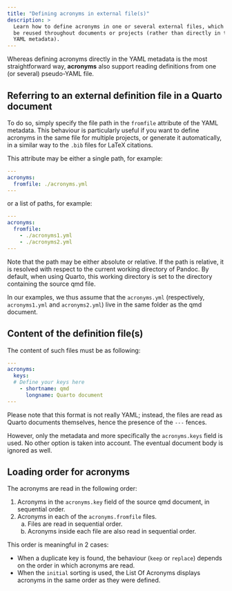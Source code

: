 ```yaml
---
title: "Defining acronyms in external file(s)"
description: >
  Learn how to define acronyms in one or several external files, which can
  be reused throughout documents or projects (rather than directly in the
  YAML metadata).
---
```



Whereas defining acronyms directly in the YAML metadata is the most
straightforward way, **acronyms** also support reading definitions
from one (or several) pseudo-YAML file.

## Referring to an external definition file in a Quarto document

To do so, simply specify the file path in the `fromfile` attribute of
the YAML metadata.
This behaviour is particularly useful if you want to define acronyms
in the same file for multiple projects, or generate it automatically,
in a similar way to the `.bib` files for LaTeX citations.

This attribute may be either a single path, for example:

```yaml
---
acronyms:
  fromfile: ./acronyms.yml
---
```

or a list of paths, for example:

```yaml
---
acronyms:
  fromfile:
    - ./acronyms1.yml
    - ./acronyms2.yml
---
```

Note that the path may be either absolute or relative. If the path is
relative, it is resolved with respect to the current working directory
of Pandoc. By default, when using Quarto, this working directory is
set to the directory containing the source qmd file.

In our examples, we thus assume that the `acronyms.yml` (respectively,
`acronyms1.yml` and `acronyms2.yml`) live in the same folder as the qmd
document.

## Content of the definition file(s)

The content of such files must be as following:

```yaml
---
acronyms:
  keys:
  # Define your keys here
    - shortname: qmd
      longname: Quarto document
---
```

Please note that this format is not really YAML; instead, the files are
read as Quarto documents themselves, hence the presence of the `---`
fences.

However, only the metadata and more specifically the `acronyms.keys` field
is used. No other option is taken into account. The eventual document
body is ignored as well.

## Loading order for acronyms

The acronyms are read in the following order:

1. Acronyms in the `acronyms.key` field of the source qmd document, in
   sequential order.
2. Acronyms in each of the `acronyms.fromfile` files.
    a. Files are read in sequential order.
    b. Acronyms inside each file are also read in sequential order.

This order is meaningful in 2 cases:

- When a duplicate key is found, the behaviour (`keep` or `replace`)
  depends on the order in which acronyms are read.
- When the `initial` sorting is used, the List Of Acronyms displays
  acronyms in the same order as they were defined.
